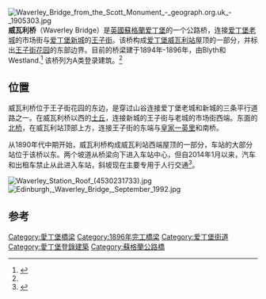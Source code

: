 [[File:Waverley_Bridge_from_the_Scott_Monument_-_geograph.org.uk_-_1905303.jpg|thumb]]
'''威瓦利桥'''（Waverley Bridge）是[[英國|英國]][[蘇格蘭|蘇格蘭]][[爱丁堡|爱丁堡]]的一个公路桥，连接[[爱丁堡老城|爱丁堡老城]]的市场街与[[爱丁堡新城|爱丁堡新城]]的[[王子街|王子街]]。该桥构成[[爱丁堡威瓦利站|爱丁堡威瓦利站]]屋顶的一部分，并标出[[王子街花园|王子街花园]]的东部边界。目前的桥梁建于1894年-1896年，由Blyth和Westland.<ref name="hescot">{{Cite web|url=http://portal.historicenvironment.scot/designation/LB30270|title=WAVERLEY STATION (4 WAVERLEY BRIDGE), FORMER PARCELS OFFICE (17 WAVERLEY BRIDGE), AND WAVERLEY BRIDGE,  (EXCLUDING WAVERLEY STEPS), EDINBURGH|website=portal.historicenvironment.scot|publisher=Historic Environment Scotland|access-date=2016-07-03|archive-date=2020-07-31|archive-url=https://web.archive.org/web/20200731011833/http://portal.historicenvironment.scot/designation/LB30270|dead-url=no}}</ref> 该桥列为A类登录建筑。<ref name="hescot"/>

==位置==
威瓦利桥位于王子街花园的东边，是穿过山谷连接爱丁堡老城和新城的三条平行道路之一。在威瓦利桥以西的[[土丘|土丘]]，连接新城的王子街与老城的市场街西端。东面的[[北桥_(爱丁堡)|北桥]]，在威瓦利站顶部上方，连接王子街的东端与[[皇家一英里|皇家一英里]]和南桥。

从1890年代中期开始，威瓦利桥构成威瓦利站西端屋顶的一部分，车站的大部分站位于该桥以东。两个坡道从桥梁向下进入车站中心，但自2014年1月以来，汽车和出租车禁止从此进入车站，斜坡现在主要专用于人行交通<ref>{{Cite web|url=http://www.bbc.co.uk/news/uk-scotland-edinburgh-east-fife-25716086|title=Edinburgh Waverley Station: Car and taxi ban comes into force|website=BBC News|access-date=2016-07-03|archive-date=2019-04-26|archive-url=https://web.archive.org/web/20190426160731/https://www.bbc.co.uk/news/uk-scotland-edinburgh-east-fife-25716086|dead-url=no}}</ref>。

[[File:Waverley_Station_Roof_(4530231733).jpg|thumb]]
[[File:Edinburgh,_Waverley_Bridge,_September_1992.jpg|thumb]]
== 参考 ==
{{reflist}}
{{coord|55.9518|-3.1918|type:landmark_region:GB|display=title}}

[[Category:愛丁堡橋梁|Category:愛丁堡橋梁]]
[[Category:1896年完工橋梁|Category:1896年完工橋梁]]
[[Category:爱丁堡街道|Category:爱丁堡街道]]
[[Category:愛丁堡登錄建築|Category:愛丁堡登錄建築]]
[[Category:蘇格蘭公路橋|Category:蘇格蘭公路橋]]